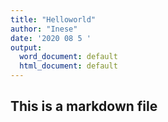 ```yaml
---
title: "Helloworld"
author: "Inese"
date: '2020 08 5 '
output:
  word_document: default
  html_document: default
---
```




## This is a markdown file

